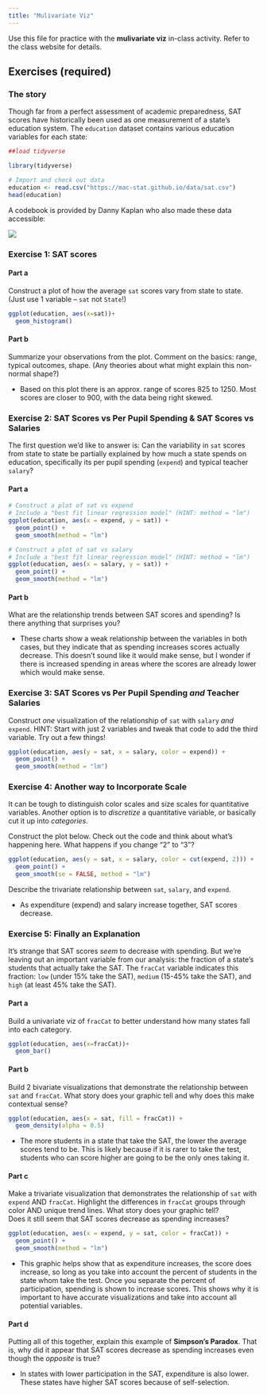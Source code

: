 ```yaml
---
title: "Mulivariate Viz"
---
```


Use this file for practice with the **mulivariate viz** in-class activity.
Refer to the class website for details.

## Exercises (required)

### The story {.unnumbered}

Though far from a perfect assessment of academic preparedness, SAT scores have historically been used as one measurement of a state's education system.
The `education` dataset contains various education variables for each state:

```r

##load tidyverse

library(tidyverse)

# Import and check out data
education <- read.csv("https://mac-stat.github.io/data/sat.csv")
head(education)
```

A codebook is provided by Danny Kaplan who also made these data accessible:

![](https://mac-stat.github.io/images/112/SATcodebook.png)

### Exercise 1: SAT scores {.unnumbered}

#### Part a {.unnumbered}

Construct a plot of how the average `sat` scores vary from state to state.
(Just use 1 variable -- `sat` not `State`!)

```r

ggplot(education, aes(x=sat))+
  geom_histogram()
```

#### Part b {.unnumbered}

Summarize your observations from the plot.
Comment on the basics: range, typical outcomes, shape.
(Any theories about what might explain this non-normal shape?)

-   Based on this plot there is an approx.
    range of scores 825 to 1250.
    Most scores are closer to 900, with the data being right skewed.

### Exercise 2: SAT Scores vs Per Pupil Spending & SAT Scores vs Salaries {.unnumbered}

The first question we'd like to answer is: Can the variability in `sat` scores from state to state be partially explained by how much a state spends on education, specifically its per pupil spending (`expend`) and typical teacher `salary`?

#### Part a {.unnumbered}

```r
# Construct a plot of sat vs expend
# Include a "best fit linear regression model" (HINT: method = "lm")
ggplot(education, aes(x = expend, y = sat)) +
  geom_point() +
  geom_smooth(method = "lm")

```

```r
# Construct a plot of sat vs salary
# Include a "best fit linear regression model" (HINT: method = "lm")
ggplot(education, aes(x = salary, y = sat)) +
  geom_point() +
  geom_smooth(method = "lm")

```

#### Part b {.unnumbered}

What are the relationship trends between SAT scores and spending?
Is there anything that surprises you?

-   These charts show a weak relationship between the variables in both cases, but they indicate that as spending increases scores actually decrease.
    This doesn't sound like it would make sense, but I wonder if there is increased spending in areas where the scores are already lower which would make sense.

### Exercise 3: SAT Scores vs Per Pupil Spending *and* Teacher Salaries {.unnumbered}

Construct *one* visualization of the relationship of `sat` with `salary` *and* `expend`.
HINT: Start with just 2 variables and tweak that code to add the third variable.
Try out a few things!

```r

ggplot(education, aes(y = sat, x = salary, color = expend)) + 
  geom_point() + 
  geom_smooth(method = "lm")
```

### Exercise 4: Another way to Incorporate Scale {.unnumbered}

It can be tough to distinguish color scales and size scales for quantitative variables.
Another option is to *discretize* a quantitative variable, or basically cut it up into *categories*.

Construct the plot below.
Check out the code and think about what's happening here.
What happens if you change "2" to "3"?

```r
ggplot(education, aes(y = sat, x = salary, color = cut(expend, 2))) + 
  geom_point() + 
  geom_smooth(se = FALSE, method = "lm")
```

Describe the trivariate relationship between `sat`, `salary`, and `expend`.

-   As expenditure (expend) and salary increase together, SAT scores decrease.

### Exercise 5: Finally an Explanation {.unnumbered}

It's strange that SAT scores *seem* to decrease with spending.
But we're leaving out an important variable from our analysis: the fraction of a state's students that actually take the SAT.
The `fracCat` variable indicates this fraction: `low` (under 15% take the SAT), `medium` (15-45% take the SAT), and `high` (at least 45% take the SAT).

#### Part a {.unnumbered}

Build a univariate viz of `fracCat` to better understand how many states fall into each category.

```r
ggplot(education, aes(x=fracCat))+
  geom_bar()
```

#### Part b {.unnumbered}

Build 2 bivariate visualizations that demonstrate the relationship between `sat` and `fracCat`.
What story does your graphic tell and why does this make contextual sense?

```r

ggplot(education, aes(x = sat, fill = fracCat)) + 
  geom_density(alpha = 0.5)

```

-   The more students in a state that take the SAT, the lower the average scores tend to be.
    This is likely because if it is rarer to take the test, students who can score higher are going to be the only ones taking it.

#### Part c {.unnumbered}

Make a trivariate visualization that demonstrates the relationship of `sat` with `expend` AND `fracCat`.
Highlight the differences in `fracCat` groups through color AND unique trend lines.
What story does your graphic tell?\
Does it still seem that SAT scores decrease as spending increases?

```r

ggplot(education, aes(x = expend, y = sat, color = fracCat)) + 
  geom_point() +
  geom_smooth(method = "lm")
```

-   This graphic helps show that as expenditure increases, the score does increase, so long as you take into account the percent of students in the state whom take the test.
    Once you separate the percent of participation, spending is shown to increase scores.
    This shows why it is important to have accurate visualizations and take into account all potential variables.

#### Part d {.unnumbered}

Putting all of this together, explain this example of **Simpson’s Paradox**.
That is, why did it appear that SAT scores decrease as spending increases even though the *opposite* is true?

-   In states with lower participation in the SAT, expenditure is also lower.
    These states have higher SAT scores because of self-selection.
